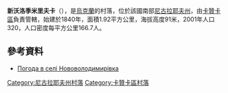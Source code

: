 {{coord|47|47|59|N|32|59|52|E|scale:100000|display=title}}

'''新沃洛季米里夫卡'''（{{lang-uk|Нововолодимирівка}}），是[[烏克蘭|烏克蘭]]的村落，位於該國南部[[尼古拉耶夫州|尼古拉耶夫州]]，由[[卡贊卡區|卡贊卡區]]負責管轄，始建於1840年，面積1.92平方公里，海拔高度91米，2001年人口320，人口密度每平方公里166.7人。

==參考資料==
* [http://weather.in.ua/ua/nikolaevskaja/17474 Погода в селі Нововолодимирівка] {{Wayback|url=http://weather.in.ua/ua/nikolaevskaja/17474 |date=20160606234302 }}

[[Category:尼古拉耶夫州村落|Category:尼古拉耶夫州村落]]
[[Category:卡贊卡區村落|Category:卡贊卡區村落]]


{{Mykolaiv-geo-stub}}